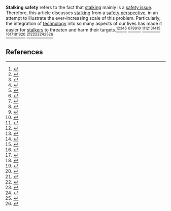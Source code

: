 {{AfC submission|t||ts=20241011001017|u=KorneliaStoiber|ns=118|demo=}}<!-- Important, do not remove this line before article has been created. -->
'''Stalking safety''' refers to the fact that [[stalking]] mainly is a [[safety|safety issue]]. Therefore, this article discusses [[stalking]] from a [[safety|safety perspective]], in an attempt to illustrate the ever-increasing scale of this problem. Particularly, the integration of [[technology]] into so many aspects of our lives has made it easier for [[stalkers]] to threaten and harm their targets.<ref>{{Cite web
|title=More stalkers arrested than ever, latest police statistics show
|url=https://asahi.com/sp/ajw/articles/14865574
|access-date=2024-10-11
|website=The Asahi Shimbun Company
|language=en
|url-status=live}}</ref><ref>{{Cite web
|title=Technology-Facilitated Stalking: What You Need to Know
|url=https://techsafety.org/blog/2017/5/22/technology-facilitated-stalking-what-you-need-to-know-1
|access-date=2024-10-11
|website=The National Network to End Domestic Violence (NNEDV): Safety Net
|language=en
|url-status=live}}</ref><ref>{{Cite web
|title=Hundreds of Apps Can Empower Stalkers to Track Their Victims
|url=https://nytimes.com/2018/05/19/technology/phone-apps-stalking.html
|access-date=2024-10-11
|website=The New York Times
|language=en
|url-status=live}}</ref><ref>{{Cite web
|title=Sophie N. (†23): Wenn sie ihr Smartphone benutzte, war ihr Mörder immer dabei
|url=https://rtl.de/cms/mord-an-sophie-n-23-stalker-patrick-s-35-spionierte-sie-ueber-ihr-handy-aus-4707255.html
|access-date=2024-10-11
|website=RTL interactive GmbH
|language=de
|url-status=live}}</ref><ref>{{Cite web
|title=Poison squad stalked Alexei Navalny on 40 flights, says Bellingcat investigator
|url=https://amp.theguardian.com/world/2021/jan/17/poison-squad-stalked-alexei-navalny-on-40-flights-says-bellingcat-investigator
|access-date=2024-10-11
|website=Guardian News & Media Limited 
|language=en
|url-status=live}}</ref> <ref>{{Cite web
|title=For many years, Twitter, Facebook and Instagram have been used as a base for Putin's "troll factory" and similar groups from other authoritarian countries
|url=https://x.com/navalny/status/1347970112205295616
|access-date=2024-10-11
|website=X Corp.
|language=en
|url-status=live}}</ref><ref>{{Cite web
|title=I get death threats here every day for many years
|url=https://x.com/navalny/status/1347970018508746752
|access-date=2024-10-11
|website=X Corp.
|language=en
|url-status=live}}</ref><ref>{{Cite web
|title=In tackling Vladimir Putin’s web of troll farms and hackers, we have one advantage: democracy
|url=https://theguardian.com/commentisfree/2024/sep/29/in-tackling-vladimir-putins-web-of-troll-farms-and-hackers-we-have-one-advantage-democracy
|access-date=2024-10-11
|website=Guardian News & Media Limited
|language=en
|url-status=live}}</ref><ref>{{Cite web
|title=Constant Companions: KGB Stalking of FSOs
|url=https://adst.org/2014/04/the-spy-who-loved-to-follow-me
|access-date=2024-10-11
|website=Association for Diplomatic Studies and Training
|language=en
|url-status=live}}</ref><ref>{{Cite web
|title=Putin hazed me: How I was stalked, harassed and surveilled by Kremlin stooges
|url=https://politico.eu/article/vladimir-putin-michael-mcfaul-stalked-harassed-surveilled-by-kremlin-stooges
|access-date=2024-10-11
|website=POLITICO SRL
|language=en
|url-status=live}}</ref> <ref>{{Cite web
|title=Matthias Storck: Bespitzelung im Alltag
|url=https://zeitzeugen-portal.de/personen/zeitzeuge/matthias_storck/videos/F_tkSvthOGw
|access-date=2024-10-11
|website=Stiftung Haus der Geschichte der Bundesrepublik Deutschland: Zeitzeugenportal
|language=de
|url-status=live}}</ref><ref>{{Cite web
|title=Verraten, verhaftet, fassungslos
|url=https://www.erf.de/amp/verraten-verhaftet-fassungslos/2270-4883
|access-date=2024-10-11
|website=ERF Medien e. V.
|language=de
|url-status=live}}</ref><ref>{{Cite web
|title=Rachel Cassidy: Stalked: The Human Target: Stories of People Pursued by Stalkers and the Devastating Effects on Their Lives
|url=https://amazon.com/Stalked-Stories-Pursued-Stalkers-Devastating/dp/1925682498
|access-date=2024-10-11
|website=Amazon.com, Inc.
|language=en
|url-status=live}}</ref><ref>{{Cite web
|title=Christina Grimmies murder shines light on the dark side of celebrity: deranged fans
|url=https://washingtonpost.com/news/arts-and-entertainment/wp/2016/06/11/the-dark-side-of-celebrity-deranged-fans
|access-date=2024-10-11
|website=The Washington Post
|language=en
|url-status=live}}</ref><ref>{{Cite web
|title=A young actress, an obsessed stalker and a Hollywood murder that changed America
|url=https://www.latimes.com/california/story/2024-05-08/rebecca-schaeffer-hollywood-murder-that-changed-america
|access-date=2024-10-11
|website=Los Angeles Times
|language=en
|url-status=live}}</ref> <ref>{{Cite web
|title=The Phenomenology of Group Stalking (‘Gang-Stalking’): A Content Analysis of Subjective Experiences
|url=https://ncbi.nlm.nih.gov/pmc/articles/PMC7178134
|access-date=2024-10-11
|website=National Library of Medicine
|language=en
|url-status=live}}</ref><ref>{{Cite web
|title=Stalkers: Why career women are their new targets
|url=https://www.telegraph.co.uk/women/womens-life/11099141/Stalkers-Why-career-women-are-their-new-targets.html
|access-date=2024-10-11
|website=Telegraph Media Group Holdings Limited
|language=en
|url-status=live}}</ref><ref>{{Cite web
|title=Are you the target of career stalking?
|url=https://thebusinesswomanmedia.com/target-career-stalking
|access-date=2024-10-11
|website=The Business Woman
|language=en
|url-status=live}}</ref><ref>{{Cite web
|title=Die Verbrechen der Psychiatrie
|url=https://psychiatrie-erfahrene-nrw.de/psychopharmaka/verbrechen.html
|access-date=2024-10-11
|website= Landesverband Psychiatrie-Erfahrener NRW e.V.
|language=de
|url-status=live}}</ref><ref>{{Cite web
|title=Sigmund Freud Gutachten zu Elektoschocks
|url=https://wk1.staatsarchiv.at/sanitaet-und-hygiene/sigmund-freud-gutachten-zu-elektroschocks/index.html
|access-date=2024-10-11
|website=Österreichisches Staatsarchiv
|language=de
|url-status=live}}</ref> <ref>{{Cite web
|title=Zwang in der Psychiatrie: Der Staat sperrt seine Bürger zu leichtfertig weg
|url=https://nzz.ch/meinung/psychiatrie-der-staat-darf-seine-buerger-nicht-leichtfertig-wegsperren-ld.1717272
|access-date=2024-10-11
|website=Neue Zürcher Zeitung
|language=de
|url-status=live}}</ref><ref>{{Cite web
|title=Stalking: Terrorisiert und im Stich gelassen
|url=https://zackzack.at/2023/02/14/stalking-terrorisiert-und-im-stich-gelassen
|access-date=2024-10-11
|website=Zack Media GmbH 
|language=de
|url-status=live}}</ref><ref>{{Cite web
|title=How the Free Britney movement changed life for the singer, and the conservatorship system
|url=https://youtube.com/watch?v=e3aKFR9WGPs
|access-date=2024-10-11
|website=ABC10 on YouTube
|language=en
|url-status=live}}</ref><ref>{{Cite web
|title=We have a stalking law – so why don’t the police use it?
|url=https://amp.theguardian.com/commentisfree/2016/apr/19/stalking-law-police-lily-allen-stalked-criminal-justice-system
|access-date=2024-10-11
|website=Guardian News & Media Limited
|language=en
|url-status=live}}</ref><ref>{{Cite web
|title=‘Victims are terrified’: supreme court ruling on stalking cases sparks alarm
|url= https://amp.theguardian.com/law/2023/jun/27/supreme-court-stalking-ruling-alarms-advocates-and-victims
|access-date=2024-10-11
|website=Guardian News & Media Limited
|language=en
|url-status=live}}</ref><ref>{{Cite web
|title= Stalking Prevention, Awareness, & Resource Center (SPARC) Website
|url=https://stalkingawareness.org
|access-date=2024-10-11
|website=Stalking Prevention, Awareness, & Resource Center (SPARC)
|language=en
|url-status=live}}</ref>

== References ==
<!-- Inline citations added to your article will automatically display here. See en.wikipedia.org/wiki/WP:REFB for instructions on how to add citations. -->
{{reflist}}

